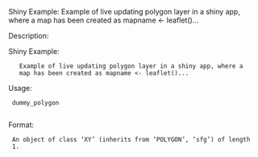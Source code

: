 Shiny Example: Example of live updating polygon layer in a shiny app,
where a map has been created as mapname <- leaflet()...

Description:

  Shiny Example:

       Example of live updating polygon layer in a shiny app, where a
       map has been created as mapname <- leaflet()...

Usage:

     dummy_polygon
     
Format:

     An object of class ‘XY’ (inherits from ‘POLYGON’, ‘sfg’) of length
     1.

